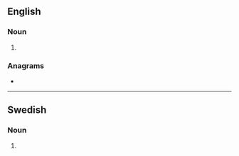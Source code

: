 ==English==

===Noun===
{{head|en|noun form}}

# {{plural of|en|med}}

===Anagrams===
* {{anagrams|en|a=dems|Dems|EDMS|EDMs}}

----

==Swedish==

===Noun===
{{head|sv|noun form}}

# {{sv-noun-form-indef-gen|med}}